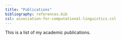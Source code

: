 ```yaml
---
title: "Publications"
bibliography: references.bib
csl: association-for-computational-linguistics.csl
---
```


This is a list of my academic publications.

::: {#refs}
:::